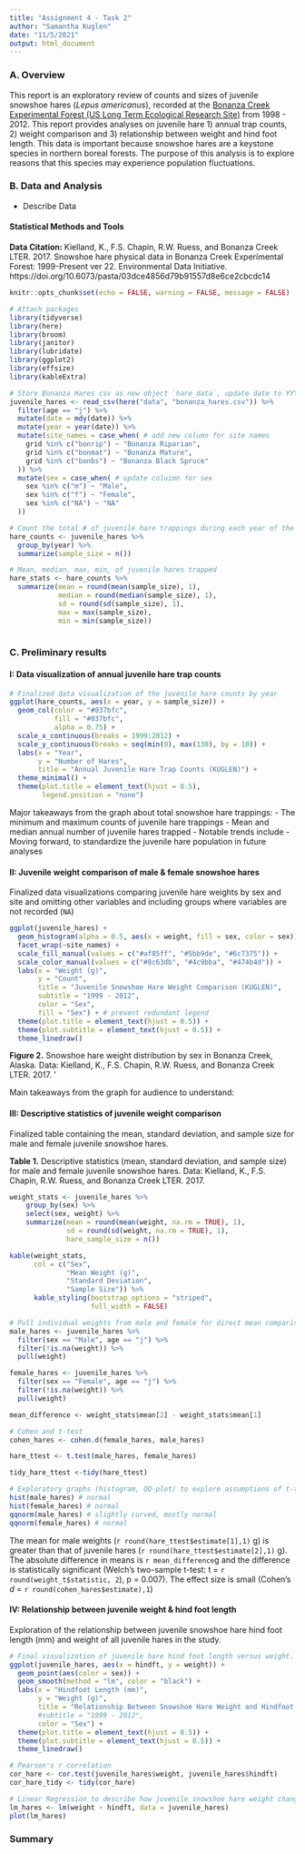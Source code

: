```yaml
---
title: "Assignment 4 - Task 2"
author: "Samantha Kuglen"
date: "11/5/2021"
output: html_document
---
```

### A. Overview
This report is an exploratory review of counts and sizes of juvenile snowshoe hares (*Lepus americanus*), recorded at the [Bonanza Creek Experimental Forest (US Long Term Ecological Research Site)](https://www.lter.uaf.edu/) from 1998 - 2012. This report provides analyses on juvenile hare 1) annual trap counts, 2) weight comparison and 3) relationship between weight and hind foot length. This data is important because snowshoe hares are a keystone species in northern boreal forests. The purpose of this analysis is to explore reasons that this species may experience population fluctuations.

### B. Data and Analysis
- Describe Data

#### Statistical Methods and Tools

**Data Citation: ** Kielland, K., F.S. Chapin, R.W. Ruess, and Bonanza Creek LTER. 2017. Snowshoe hare physical data in Bonanza Creek Experimental Forest: 1999-Present ver 22. Environmental Data Initiative. https://doi.org/10.6073/pasta/03dce4856d79b91557d8e6ce2cbcdc14


```r
knitr::opts_chunk$set(echo = FALSE, warning = FALSE, message = FALSE)

# Attach packages
library(tidyverse)
library(here)
library(broom)
library(janitor)
library(lubridate)
library(ggplot2)
library(effsize)
library(kableExtra)
```

```r
# Store Bonanza Hares csv as new object `hare_data`, update date to YYYY-MM-DD format, create new column `year`, add corresponding sex and site names 
juvenile_hares <- read_csv(here("data", "bonanza_hares.csv")) %>% 
  filter(age == "j") %>% 
  mutate(date = mdy(date)) %>% 
  mutate(year = year(date)) %>% 
  mutate(site_names = case_when( # add new column for site names
    grid %in% c("bonrip") ~ "Bonanza Riparian",
    grid %in% c("bonmat") ~ "Bonanza Mature",
    grid %in% c("bonbs") ~ "Bonanza Black Spruce" 
  )) %>% 
  mutate(sex = case_when( # update coluimn for sex
    sex %in% c("m") ~ "Male",
    sex %in% c("f") ~ "Female",
    sex %in% c("NA") ~ "NA"
  ))
```


```r
# Count the total # of juvenile hare trappings during each year of the study
hare_counts <- juvenile_hares %>% 
  group_by(year) %>% 
  summarize(sample_size = n()) 

# Mean, median, max, min, of juvenile hares trapped
hare_stats <- hare_counts %>% 
  summarize(mean = round(mean(sample_size), 1),
            median = round(median(sample_size), 1),
            sd = round(sd(sample_size), 1),
            max = max(sample_size),
            min = min(sample_size)) 
  
```

### C. Preliminary results
#### I: Data visualization of annual juvenile hare trap counts 
```r
# Finalized data visualization of the juvenile hare counts by year
ggplot(hare_counts, aes(x = year, y = sample_size)) +
  geom_col(color = "#037bfc", 
           fill = "#037bfc",
           alpha = 0.75) +
  scale_x_continuous(breaks = 1999:2012) + 
  scale_y_continuous(breaks = seq(min(0), max(130), by = 10)) +
  labs(x = "Year",
       y = "Number of Hares",
       title = "Annual Juvenile Hare Trap Counts (KUGLEN)") +
  theme_minimal() +
  theme(plot.title = element_text(hjust = 0.5),
        legend.position = "none")

```
Major takeaways from the graph about total snowshoe hare trappings: 
- The minimum and maximum counts of juvenile hare trappings
- Mean and median annual number of juvenile hares trapped
- Notable trends include
- Moving forward, to standardize the juvenile hare population in future analyses

#### II: Juvenile weight comparison of male & female snowshoe hares
Finalized data visualizations comparing juvenile hare weights by sex and site and omitting other variables and including groups where variables are not recorded (`NA`)
```r
ggplot(juvenile_hares) + 
  geom_histogram(alpha = 0.5, aes(x = weight, fill = sex, color = sex)) + 
  facet_wrap(~site_names) +
  scale_fill_manual(values = c("#af85ff", "#5bb9de", "#6c7375")) +
  scale_color_manual(values = c("#8c63db", "#4c9bba", "#474b4d")) +
  labs(x = "Weight (g)",
       y = "Count",
       title = "Juvenile Snowshoe Hare Weight Comparison (KUGLEN)",
       subtitle = "1999 - 2012",
       color = "Sex",
       fill = "Sex") + # prevent redundant legend
  theme(plot.title = element_text(hjust = 0.5)) +
  theme(plot.subtitle = element_text(hjust = 0.5)) +
  theme_linedraw()
```
**Figure 2.** Snowshoe hare weight distribution by sex in Bonanza Creek, Alaska. Data: Kielland, K., F.S. Chapin, R.W. Ruess, and Bonanza Creek LTER. 2017. '

Main takeaways from the graph for audience to understand:

#### III: Descriptive statistics of juvenile weight comparison 
Finalized table containing the mean, standard deviation, and sample size for male and female juvenile snowshoe hares.


**Table 1.** Descriptive statistics (mean, standard deviation, and sample size) for male and female juvenile snowshoe hares. Data: Kielland, K., F.S. Chapin, R.W. Ruess, and Bonanza Creek LTER. 2017.
```r
weight_stats <- juvenile_hares %>% 
    group_by(sex) %>% 
    select(sex, weight) %>% 
    summarize(mean = round(mean(weight, na.rm = TRUE), 1),
              sd = round(sd(weight, na.rm = TRUE), 1),
              hare_sample_size = n())

kable(weight_stats, 
      col = c("Sex",
              "Mean Weight (g)",
              "Standard Deviation",
              "Sample Size")) %>% 
      kable_styling(bootstrap_options = "striped", 
                    full_width = FALSE)

```

```r
# Pull individual weights from male and female for direct mean comparison
male_hares <- juvenile_hares %>% 
  filter(sex == "Male", age == "j") %>% 
  filter(!is.na(weight)) %>% 
  pull(weight)

female_hares <- juvenile_hares %>% 
  filter(sex == "Female", age == "j") %>% 
  filter(!is.na(weight)) %>% 
  pull(weight)

mean_difference <- weight_stats$mean[2] - weight_stats$mean[1]

# Cohen and t-test
cohen_hares <- cohen.d(female_hares, male_hares)

hare_ttest <- t.test(male_hares, female_hares)

tidy_hare_ttest <-tidy(hare_ttest)

# Exploratory graphs (histogram, QQ-plot) to explore assumptions of t-test
hist(male_hares) # normal
hist(female_hares) # normal
qqnorm(male_hares) # slightly curved, mostly normal
qqnorm(female_hares) # normal
```

The mean for male weights (`r round(hare_ttest$estimate[1],1)` g) is greater than that of juvenile hares (`r round(hare_ttest$estimate[2],1)` g). The absolute difference in means is `r mean_difference`g and the difference is statistically significant (Welch's two-sample t-test: t = `r round(weight_t$statistic, 2`), p = 0.007). The effect size is small (Cohen's *d* = `r round(cohen_hares$estimate),1`)

#### IV: Relationship between juvenile weight & hind foot length                                                                                     
Exploration of the relationship between juvenile snowshoe hare hind foot length (mm) and weight of all juvenile hares in the study.
```r
# Final visualization of juvenile hare hind foot length versus weight.
ggplot(juvenile_hares, aes(x = hindft, y = weight)) + 
  geom_point(aes(color = sex)) + 
  geom_smooth(method = "lm", color = "black") +
  labs(x = "Hindfoot Length (mm)",
       y = "Weight (g)",
       title = "Relationship Between Snowshoe Hare Weight and Hindfoot Length (KUGLEN)",
       #subtitle = "1999 - 2012",
       color = "Sex") +
  theme(plot.title = element_text(hjust = 0.5)) +
  theme(plot.subtitle = element_text(hjust = 0.5)) +
  theme_linedraw()

```

```r

# Pearson's r correlation
cor_hare <- cor.test(juvenile_hares$weight, juvenile_hares$hindft)
cor_hare_tidy <- tidy(cor_hare)

# Linear Regression to describe how juvenile snowshoe hare weight changes with respect to hind foot length. 
lm_hares <- lm(weight ~ hindft, data = juvenile_hares)
plot(lm_hares)

```

### Summary
